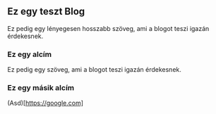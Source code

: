 


## Ez egy teszt Blog

Ez pedig egy lényegesen hosszabb szöveg, ami a blogot teszi igazán érdekesnek.

### Ez egy alcím

Ez pedig egy szöveg, ami a blogot teszi igazán érdekesnek.

### Ez egy másik alcím

(Asd)[https://google.com]
